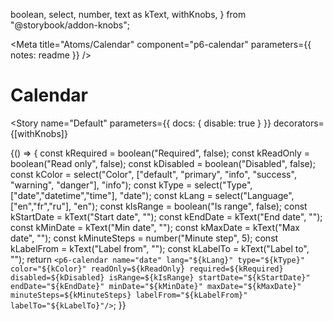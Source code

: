   boolean,
  select,
  number,
  text as kText,
  withKnobs,
} from "@storybook/addon-knobs";

<Meta title="Atoms/Calendar" component="p6-calendar" parameters={{ notes: readme }} />

# Calendar

<Story
  name="Default"
  parameters={{ docs: { disable: true } }}
  decorators={[withKnobs]}
>
  {() => {
    const kRequired = boolean("Required", false);
    const kReadOnly = boolean("Read only", false);
    const kDisabled = boolean("Disabled", false);
    const kColor = select("Color", ["default", "primary", "info", "success", "warning", "danger"], "info");
    const kType = select("Type", ["date","datetime","time"], "date");
    const kLang = select("Language", ["en","fr","ru"], "en");
    const kIsRange = boolean("Is range", false);
    const kStartDate = kText("Start date", "");
    const kEndDate = kText("End date", "");
    const kMinDate = kText("Min date", "");
    const kMaxDate = kText("Max date", "");
    const kMinuteSteps = number("Minute step", 5);
    const kLabelFrom = kText("Label from", "");
    const kLabelTo = kText("Label to", "");
    return `
      <p6-calendar
        name="date"
        lang="${kLang}"
        type="${kType}"
        color="${kColor}"
        readOnly=${kReadOnly}
        required=${kRequired}
        disabled=${kDisabled}
        isRange=${kIsRange}
        startDate="${kStartDate}"
        endDate="${kEndDate}"
        minDate="${kMinDate}"
        maxDate="${kMaxDate}"
        minuteSteps=${kMinuteSteps}
        labelFrom="${kLabelFrom}"
        labelTo="${kLabelTo}"/>
    `;
  }}
</Story>
